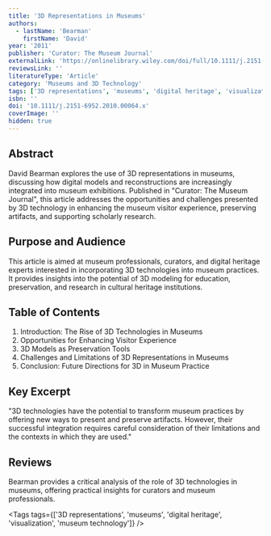```yaml
---
title: '3D Representations in Museums'
authors:
  - lastName: 'Bearman'
    firstName: 'David'
year: '2011'
publisher: 'Curator: The Museum Journal'
externalLink: 'https://onlinelibrary.wiley.com/doi/full/10.1111/j.2151-6952.2010.00064.x'
reviewsLink: ''
literatureType: 'Article'
category: 'Museums and 3D Technology'
tags: ['3D representations', 'museums', 'digital heritage', 'visualization', 'museum technology']
isbn: ''
doi: '10.1111/j.2151-6952.2010.00064.x'
coverImage: ''
hidden: true
---
```


## Abstract

David Bearman explores the use of 3D representations in museums, discussing how digital models and reconstructions are increasingly integrated into museum exhibitions. Published in "Curator: The Museum Journal", this article addresses the opportunities and challenges presented by 3D technology in enhancing the museum visitor experience, preserving artifacts, and supporting scholarly research.

## Purpose and Audience

This article is aimed at museum professionals, curators, and digital heritage experts interested in incorporating 3D technologies into museum practices. It provides insights into the potential of 3D modeling for education, preservation, and research in cultural heritage institutions.

## Table of Contents

1. Introduction: The Rise of 3D Technologies in Museums
2. Opportunities for Enhancing Visitor Experience
3. 3D Models as Preservation Tools
4. Challenges and Limitations of 3D Representations in Museums
5. Conclusion: Future Directions for 3D in Museum Practice

## Key Excerpt

"3D technologies have the potential to transform museum practices by offering new ways to present and preserve artifacts. However, their successful integration requires careful consideration of their limitations and the contexts in which they are used."

## Reviews

Bearman provides a critical analysis of the role of 3D technologies in museums, offering practical insights for curators and museum professionals.

<Tags
  tags={['3D representations', 'museums', 'digital heritage', 'visualization', 'museum technology']}
/>
